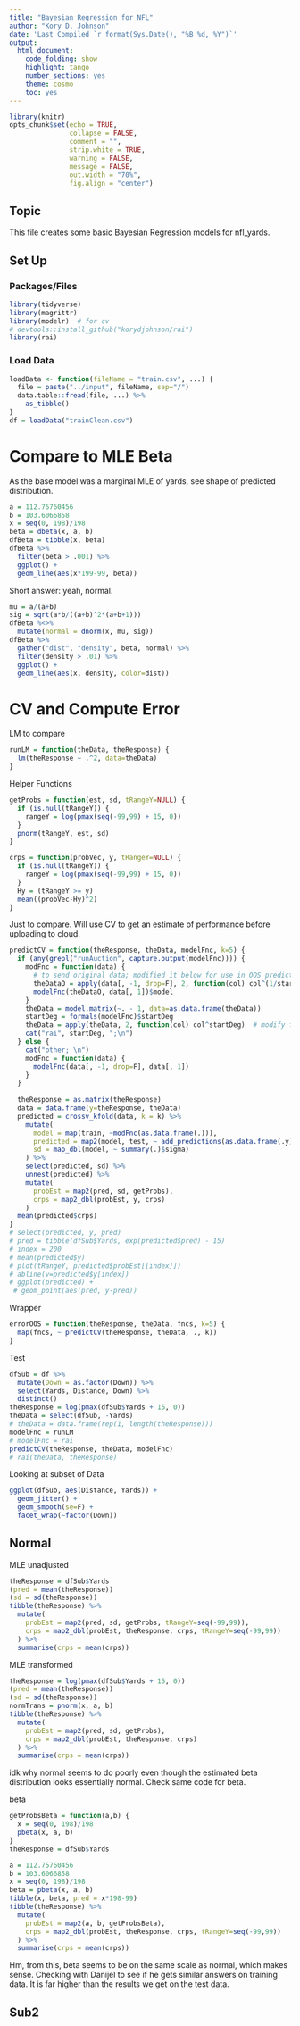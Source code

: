 ```yaml
---
title: "Bayesian Regression for NFL"
author: "Kory D. Johnson"
date: 'Last Compiled `r format(Sys.Date(), "%B %d, %Y")`'
output:
  html_document:
    code_folding: show
    highlight: tango
    number_sections: yes
    theme: cosmo
    toc: yes
---
```


```r
library(knitr)
opts_chunk$set(echo = TRUE,
               collapse = FALSE,
               comment = "",
               strip.white = TRUE,
               warning = FALSE,
               message = FALSE,
               out.width = "70%",
               fig.align = "center")
```

## Topic

This file creates some basic Bayesian Regression models for nfl_yards.

## Set Up  {.tabset .tabset-fade}

### Packages/Files {-}

```r
library(tidyverse)
library(magrittr)
library(modelr)  # for cv
# devtools::install_github("korydjohnson/rai")
library(rai)
```

### Load Data {-}

```r
loadData <- function(fileName = "train.csv", ...) {
  file = paste("../input", fileName, sep="/")
  data.table::fread(file, ...) %>% 
    as_tibble()
}
df = loadData("trainClean.csv")
```

# Compare to MLE Beta

As the base model was a marginal MLE of yards, see shape of predicted distribution.

```r
a = 112.75760456
b = 103.6066858
x = seq(0, 198)/198
beta = dbeta(x, a, b)
dfBeta = tibble(x, beta)
dfBeta %>% 
  filter(beta > .001) %>% 
  ggplot() +
  geom_line(aes(x*199-99, beta))
```

Short answer: yeah, normal.
```r
mu = a/(a+b)
sig = sqrt(a*b/((a+b)^2*(a+b+1)))
dfBeta %<>%
  mutate(normal = dnorm(x, mu, sig))
dfBeta %>% 
  gather("dist", "density", beta, normal) %>% 
  filter(density > .01) %>% 
  ggplot() +
  geom_line(aes(x, density, color=dist))
```

# CV and Compute Error

LM to compare
```r
runLM = function(theData, theResponse) {
  lm(theResponse ~ .^2, data=theData)
}
```

Helper Functions
```r
getProbs = function(est, sd, tRangeY=NULL) {
  if (is.null(tRangeY)) {
    rangeY = log(pmax(seq(-99,99) + 15, 0))
  }
  pnorm(tRangeY, est, sd)
}

crps = function(probVec, y, tRangeY=NULL) {
  if (is.null(tRangeY)) {
    rangeY = log(pmax(seq(-99,99) + 15, 0))
  }
  Hy = (tRangeY >= y)
  mean((probVec-Hy)^2)
}
```

Just to compare. Will use CV to get an estimate of performance before uploading to cloud.
```r
predictCV = function(theResponse, theData, modelFnc, k=5) {
  if (any(grepl("runAuction", capture.output(modelFnc)))) {
    modFnc = function(data) {
      # to send original data; modified it below for use in OOS prediction
      theDataO = apply(data[, -1, drop=F], 2, function(col) col^(1/startDeg))
      modelFnc(theDataO, data[, 1])$model
    }
    theData = model.matrix(~. - 1, data=as.data.frame(theData))
    startDeg = formals(modelFnc)$startDeg
    theData = apply(theData, 2, function(col) col^startDeg)  # modify for OOS
    cat("rai", startDeg, ";\n")
  } else {
    cat("other; \n")
    modFnc = function(data) {
      modelFnc(data[, -1, drop=F], data[, 1])
    }
  }
  
  theResponse = as.matrix(theResponse)
  data = data.frame(y=theResponse, theData)
  predicted = crossv_kfold(data, k = k) %>% 
    mutate(
      model = map(train, ~modFnc(as.data.frame(.))),
      predicted = map2(model, test, ~ add_predictions(as.data.frame(.y), .x)),
      sd = map_dbl(model, ~ summary(.)$sigma)
    ) %>%
    select(predicted, sd) %>% 
    unnest(predicted) %>% 
    mutate(
      probEst = map2(pred, sd, getProbs),
      crps = map2_dbl(probEst, y, crps)
    )
  mean(predicted$crps)
}
# select(predicted, y, pred)
# pred = tibble(dfSub$Yards, exp(predicted$pred) - 15)
# index = 200
# mean(predicted$y)
# plot(tRangeY, predicted$probEst[[index]])
# abline(v=predicted$y[index])
# ggplot(predicted) +
 # geom_point(aes(pred, y-pred))
```

Wrapper
```r
errorOOS = function(theResponse, theData, fncs, k=5) {
  map(fncs, ~ predictCV(theResponse, theData, ., k))
}
```

Test
```r
dfSub = df %>% 
  mutate(Down = as.factor(Down)) %>% 
  select(Yards, Distance, Down) %>% 
  distinct()
theResponse = log(pmax(dfSub$Yards + 15, 0))
theData = select(dfSub, -Yards)
# theData = data.frame(rep(1, length(theResponse)))
modelFnc = runLM
# modelFnc = rai
predictCV(theResponse, theData, modelFnc)
# rai(theData, theResponse)
```

Looking at subset of Data
```r
ggplot(dfSub, aes(Distance, Yards)) +
  geom_jitter() +
  geom_smooth(se=F) +
  facet_wrap(~factor(Down))
```

## Normal {-}

MLE unadjusted
```r
theResponse = dfSub$Yards
(pred = mean(theResponse))
(sd = sd(theResponse))
tibble(theResponse) %>% 
  mutate(
    probEst = map2(pred, sd, getProbs, tRangeY=seq(-99,99)),
    crps = map2_dbl(probEst, theResponse, crps, tRangeY=seq(-99,99))
  ) %>% 
  summarise(crps = mean(crps))
```

MLE transformed
```r
theResponse = log(pmax(dfSub$Yards + 15, 0))
(pred = mean(theResponse))
(sd = sd(theResponse))
normTrans = pnorm(x, a, b)
tibble(theResponse) %>% 
  mutate(
    probEst = map2(pred, sd, getProbs),
    crps = map2_dbl(probEst, theResponse, crps)
  ) %>% 
  summarise(crps = mean(crps))
```

idk why normal seems to do poorly even though the estimated beta distribution looks essentially normal. Check same code for beta.

beta
```r
getProbsBeta = function(a,b) {
  x = seq(0, 198)/198
  pbeta(x, a, b)
}
theResponse = dfSub$Yards

a = 112.75760456
b = 103.6066858
x = seq(0, 198)/198
beta = pbeta(x, a, b)
tibble(x, beta, pred = x*198-99)
tibble(theResponse) %>% 
  mutate(
    probEst = map2(a, b, getProbsBeta),
    crps = map2_dbl(probEst, theResponse, crps, tRangeY=seq(-99,99))
  ) %>% 
  summarise(crps = mean(crps))
```

Hm, from this, beta seems to be on the same scale as normal, which makes sense. Checking with Danijel to see if he gets similar answers on training data. It is far higher than the results we get on the test data.


## Sub2 {-}